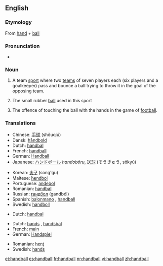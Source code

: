 ==English==

===Etymology===
{{wikipedia}}
From [[hand]] + [[ball]]

===Pronunciation===
*{{audio|en-us-handball.ogg|Audio (US)}}

===Noun===
{{en-noun|s|-}}

#{{sports}} {{uncountable}} A team [[sport]] where two [[teams]] of seven players each (six players and a goalkeeper) pass and bounce a ball trying to throw it in the goal of the opposing team.
#{{countable}} The small rubber [[ball]] used in this sport
#{{football}} {{countable}} The offence of touching the ball with the hands in the game of [[football]].

===Translations===
{{trans-top|sport}}
*Chinese: [[手球]] (shǒuqiú)
*Dansk: [[håndbold]]
*Dutch: [[handbal]] {{n}}
*French: [[handball]] {{m}}
*German: [[Handball]] {{m}}
*Japanese: [[ハンドボール]] ''handobōru'', [[送球]] (そうきゅう, sōkyū)
{{trans-mid}}
*Korean: [[송구]] (song'gu)
*Maltese: [[ħendbol]]
*Portuguese: [[andebol]]
*Romanian: [[handbal]] {{n}}
*Russian: [[гандбол]] (gandból) {{m}}
*Spanish: [[balonmano]] {{m}}, [[handball]]
*Swedish: [[handboll]] {{c}}
{{trans-bottom}}

{{trans-top|ball}}
*Dutch: [[handbal]] {{m}}
{{trans-mid}}
{{trans-bottom}}

{{trans-top|offence}}
*Dutch: [[hands]] {{n}}, [[handsbal]] {{m}}
*French: [[main]] {{f}}
*German: [[Handspiel]] {{n}}
{{trans-mid}}
*Romanian: [[henţ]] {{n}}
*Swedish: [[hands]] {{c}}
{{trans-bottom}}

[[et:handball]]
[[es:handball]]
[[fr:handball]]
[[nn:handball]]
[[vi:handball]]
[[zh:handball]]